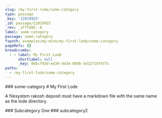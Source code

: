 ```yaml
---
slug: /my-first-lode/some-category
type: passage
_key: '12019925'
_id: passage/12019925
_rev: _iFflG0S--A
label: some-category
passage: some-category
fspath: examples/my-mine/my-first-lode/some-category
pageRefs: {}
breadcrumbs:
  - - label: My First Lode
      shortlabel: null
      _key: 08bcf93d-ed39-4d34-889b-5d3271074f7c
paths:
  - /my-first-lode/some-category
---
```


<NuggetArea>
<Passage slug="/my-first-lode/some-category" type="passage" _key="12019925" _id="passage/12019925" _rev="_iFflG0S--A" label="some-category" passage="some-category" fspath="examples/my-mine/my-first-lode/some-category" paths="/my-first-lode/some-category">
<NuggetBody>
### some-category

</NuggetBody>
<Breadcrumbs>
<Crumbs>
<Crumb _key="08bcf93d-ed39-4d34-889b-5d3271074f7c" label="My First Lode" />
</Crumbs>
</Breadcrumbs>
</Passage>

<NuggetsInbound>
</NuggetsInbound>
<NuggetsOutbound>
</NuggetsOutbound>
</NuggetArea>
<PassagesInbound>
<Passage direction="inbound" type="passage" _key="08bcf93d-ed39-4d34-889b-5d3271074f7c" _id="passage/08bcf93d-ed39-4d34-889b-5d3271074f7c" _rev="_iFflGzq---" passage="my-first-lode" order="1" fspath="examples/my-mine/my_first_lode.md" label="My First Lode" paths="/my-first-lode" slug="/my-first-lode">
<NuggetBody>
# My First Lode

A filesystem rakosh deposit must have a markdown file with the same name as the lode directory.

</NuggetBody>
</Passage>

</PassagesInbound>
<PassagesOutbound>
<Passage direction="outbound" type="passage" _key="b49752c2-083b-4a19-9161-dfb434c24911" _id="passage/b49752c2-083b-4a19-9161-dfb434c24911" _rev="_iFflG0W---" passage="subcategory1" fspath="examples/my-mine/my-first-lode/some-category/subcategory_one.md" label="Subcategory One" paths="/my-first-lode/some-category/subcategory-one" slug="/my-first-lode/some-category/subcategory-one">
<NuggetBody>
### Subcategory One

</NuggetBody>
</Passage>

<Passage direction="outbound" type="passage" _key="12019936" _id="passage/12019936" _rev="_iFflG0e---" label="subcategory2" passage="subcategory2" fspath="examples/my-mine/my-first-lode/some-category/subcategory2" paths="/my-first-lode/some-category/subcategory2" slug="/my-first-lode/some-category/subcategory2">
<NuggetBody>
### subcategory2

</NuggetBody>
</Passage>

</PassagesOutbound>